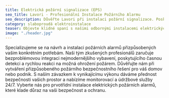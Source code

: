 ```yaml
---
title: Elektrická požární signalizace (EPS) 
seo_title: Lavori - Profesionální Instalace Požárního Alarmu
seo_description: Důvěřte Lavori při instalaci požární signalizace. Poskytujeme profesionální a spolehlivá řešení pro ochranu vašeho domova nebo podniku. Sledujeme bezpečnost s vámi.
category: slaboproudá elektroinstalace
teaser: Objevte klidné spaní s našimi odbornými instalacemi elektrických požárních alarmů. Naše společnost je věnovaná ochraně vašeho majetku s využitím nejmodernější technologie a spolehlivých řešení.
image: "./header.jpg"
---
```

<p>
 Specializujeme se na návrh a instalaci požárních alarmů přizpůsobených vašim konkrétním potřebám. Naši tým zkušených profesionálů zaručuje bezproblémovou integraci nejmodernějšího vybavení, poskytujícího časnou detekci a rychlou reakci na možná ohrožení požárem. Důvěřujte nám při vytváření přizpůsobeného požárního bezpečnostního řešení pro váš domov nebo podnik. S naším závazkem k vynikajícímu výkonu dáváme přednost bezpečnosti vašich prostor a nabízíme monitorovací a údržbové služby 24/7. Vyberte nás pro prvotřídní instalace elektrických požárních alarmů, které klade důraz na vaši bezpečnost a ochranu.
</p>